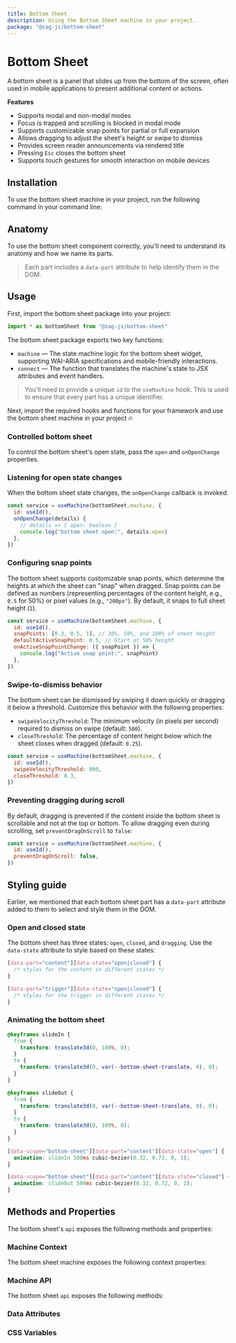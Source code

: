 ```yaml
---
title: Bottom Sheet
description: Using the Bottom Sheet machine in your project.
package: "@zag-js/bottom-sheet"
---
```


# Bottom Sheet

A bottom sheet is a panel that slides up from the bottom of the screen, often
used in mobile applications to present additional content or actions.

<Resources pkg="@zag-js/bottom-sheet" />

<Showcase id="BottomSheet" />

**Features**

- Supports modal and non-modal modes
- Focus is trapped and scrolling is blocked in modal mode
- Supports customizable snap points for partial or full expansion
- Allows dragging to adjust the sheet's height or swipe to dismiss
- Provides screen reader announcements via rendered title
- Pressing `Esc` closes the bottom sheet
- Supports touch gestures for smooth interaction on mobile devices

## Installation

To use the bottom sheet machine in your project, run the following command in
your command line:

<CodeSnippet id="bottom-sheet/installation.mdx" />

## Anatomy

To use the bottom sheet component correctly, you'll need to understand its
anatomy and how we name its parts.

> Each part includes a `data-part` attribute to help identify them in the DOM.

<Anatomy id="bottom-sheet" />

## Usage

First, import the bottom sheet package into your project:

```jsx
import * as bottomSheet from "@zag-js/bottom-sheet"
```

The bottom sheet package exports two key functions:

- `machine` — The state machine logic for the bottom sheet widget, supporting
  WAI-ARIA specifications and mobile-friendly interactions.
- `connect` — The function that translates the machine's state to JSX attributes
  and event handlers.

> You'll need to provide a unique `id` to the `useMachine` hook. This is used to
> ensure that every part has a unique identifier.

Next, import the required hooks and functions for your framework and use the
bottom sheet machine in your project 🔥

<CodeSnippet id="bottom-sheet/usage.mdx" />

### Controlled bottom sheet

To control the bottom sheet's open state, pass the `open` and `onOpenChange`
properties.

<CodeSnippet id="bottom-sheet/controlled.mdx" />

### Listening for open state changes

When the bottom sheet state changes, the `onOpenChange` callback is invoked.

```jsx {3-7}
const service = useMachine(bottomSheet.machine, {
  id: useId(),
  onOpenChange(details) {
    // details => { open: boolean }
    console.log("bottom sheet open:", details.open)
  },
})
```

### Configuring snap points

The bottom sheet supports customizable snap points, which determine the heights
at which the sheet can "snap" when dragged. Snap points can be defined as
numbers (representing percentages of the content height, e.g., `0.5` for 50%) or
pixel values (e.g., `"200px"`). By default, it snaps to full sheet height (`1`).

```jsx
const service = useMachine(bottomSheet.machine, {
  id: useId(),
  snapPoints: [0.3, 0.5, 1], // 30%, 50%, and 100% of sheet height
  defaultActiveSnapPoint: 0.5, // Start at 50% height
  onActiveSnapPointChange: ({ snapPoint }) => {
    console.log("Active snap point:", snapPoint)
  },
})
```

### Swipe-to-dismiss behavior

The bottom sheet can be dismissed by swiping it down quickly or dragging it
below a threshold. Customize this behavior with the following properties:

- `swipeVelocityThreshold`: The minimum velocity (in pixels per second) required
  to dismiss on swipe (default: `500`).
- `closeThreshold`: The percentage of content height below which the sheet
  closes when dragged (default: `0.25`).

```jsx {3-4}
const service = useMachine(bottomSheet.machine, {
  id: useId(),
  swipeVelocityThreshold: 800,
  closeThreshold: 0.3,
})
```

### Preventing dragging during scroll

By default, dragging is prevented if the content inside the bottom sheet is
scrollable and not at the top or bottom. To allow dragging even during
scrolling, set `preventDragOnScroll` to `false`:

```jsx {3}
const service = useMachine(bottomSheet.machine, {
  id: useId(),
  preventDragOnScroll: false,
})
```

## Styling guide

Earlier, we mentioned that each bottom sheet part has a `data-part` attribute
added to them to select and style them in the DOM.

### Open and closed state

The bottom sheet has three states: `open`, `closed`, and `dragging`. Use the
`data-state` attribute to style based on these states:

```css
[data-part="content"][data-state="open|closed"] {
  /* styles for the content in different states */
}

[data-part="trigger"][data-state="open|closed"] {
  /* styles for the trigger in different states */
}
```

### Animating the bottom sheet

```css
@keyframes slideIn {
  from {
    transform: translate3d(0, 100%, 0);
  }
  to {
    transform: translate3d(0, var(--bottom-sheet-translate, 0), 0);
  }
}

@keyframes slideOut {
  from {
    transform: translate3d(0, var(--bottom-sheet-translate, 0), 0);
  }
  to {
    transform: translate3d(0, 100%, 0);
  }
}

[data-scope="bottom-sheet"][data-part="content"][data-state="open"] {
  animation: slideIn 500ms cubic-bezier(0.32, 0.72, 0, 1);
}

[data-scope="bottom-sheet"][data-part="content"][data-state="closed"] {
  animation: slideOut 500ms cubic-bezier(0.32, 0.72, 0, 1);
}
```

## Methods and Properties

The bottom sheet's `api` exposes the following methods and properties:

### Machine Context

The bottom sheet machine exposes the following context properties:

<ContextTable name="bottom-sheet" />

### Machine API

The bottom sheet `api` exposes the following methods:

<ApiTable name="bottom-sheet" />

### Data Attributes

<DataAttrTable name="bottom-sheet" />

### CSS Variables

<CssVarTable name="bottom-sheet" />

